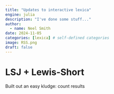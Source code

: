 ```yaml
---
title: "Updates to interactive lexica"
engine: julia
description: "I've done some stuff..."
author:
  - name: Neel Smith
date: 2024-11-05
categories: [lexica] # self-defined categories
image: RSS.png
draft: false
---
```


# LSJ + Lewis-Short

Built out an easy kludge: count results
